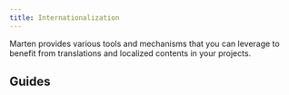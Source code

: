 ```yaml
---
title: Internationalization
---
```



Marten provides various tools and mechanisms that you can leverage to benefit from translations and localized contents in your projects.

## Guides

<div className="row category-index-row">
  <article key="settings" className="col col--6">
    <DocCard item={{type: "link", href: "./i18n/introduction", label: "Introduction", docId: "i18n/introduction" }} />
  </article>
  <article key="settings" className="col col--6">
    <DocCard item={{type: "link", href: "./i18n/localized-routes", label: "Localized routes", docId: "i18n/localized-routes" }} />
  </article>
</div>
